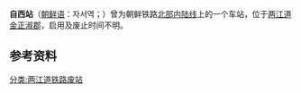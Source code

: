 {{朝鮮半島車站資訊
|公司色 = black
|文字色 = 
|站名 = 自西站
|圖片 = 
|pxl = 
|圖片說明 =
|前一站 = [[獐項站|獐項]]
|前一站距離 = 
|後一站距離 = 
|後一站 = [[巨龍站|巨龍]]
|諺文 = 자서역
|朝鮮漢字 = 自西驛
|文觀部式 = 
|馬-賴式 = 
|副站名 = 
|車站編號 = 
|停站路線數 = 
|所屬公司 = [[朝鲜民主主义人民共和国铁道省|朝鲜民主主义人民共和国铁道省]]
|所屬路線 = [[北部内陆线|北部内陆线]]
|距離 = 
|起點站 = [[满浦青年站|满浦青年]]
|所在地 =[[两江道|两江道]][[金正淑郡|金正淑郡]]
|車站構造 = 地面车站
|月台配置 = 
|啟用年月日 = 
|廢站年月日 = 
|上下車人次 = 
|統計年度 = 
|轉車 = 
|備註 = 
|全寬備註 = 
}}

'''自西站'''（[[朝鲜语|朝鲜语]]：자서역；{{lang|ko|自西驛}}）曾为朝鲜铁路[[北部内陆线|北部内陆线]]上的一个车站，位于[[两江道|两江道]][[金正淑郡|金正淑郡]]，启用及废止时间不明。

==参考资料==
{{reflist}}

{{北部内陆线}}

[[分类:两江道铁路废站|分类:两江道铁路废站]]